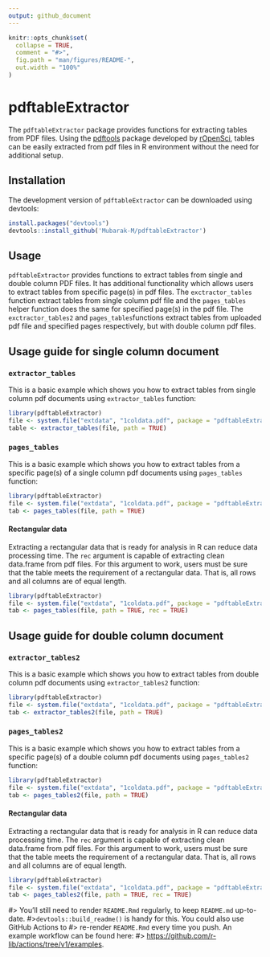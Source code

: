 ```yaml
---
output: github_document
---
```


```r
knitr::opts_chunk$set(
  collapse = TRUE,
  comment = "#>",
  fig.path = "man/figures/README-",
  out.width = "100%"
)
```

# pdftableExtractor

<!-- badges: start -->
<!-- badges: end -->

The `pdftableExtractor` package provides functions for extracting tables from PDF
 files. Using the [pdftools](https://github.com/ropensci/pdftools)  package developed by [rOpenSci](https://ropensci.org/), tables can be easily extracted from pdf files in R 
 environment without the need for additional setup. 
 
 
## Installation
The development version of `pdftableExtractor` can be downloaded using devtools:

```r
install.packages("devtools")
devtools::install_github('Mubarak-M/pdftableExtractor')
```

## Usage
`pdftableExtractor` provides functions to extract tables from single and
double column PDF files. It has additional functionality which allows users to
extract tables from specific page(s) in pdf files. The `exctractor_tables` function
extract tables from single column pdf file and the `pages_tables` helper function
does the same for specified page(s) in the pdf file. The `exctractor_tables2` and 
`pages_tables`functions extract tables from uploaded pdf file and specified pages
respectively, but with double column pdf files.

## Usage guide for single column document
### `extractor_tables`
This is a basic example which shows you how to extract tables from single
column pdf documents using `extractor_tables` function:

```r
library(pdftableExtractor)
file <- system.file("extdata", "1coldata.pdf", package = "pdftableExtractor")
table <- extractor_tables(file, path = TRUE)
```


### `pages_tables`
This is a basic example which shows you how to extract tables from a specific 
page(s) of a single column pdf documents using `pages_tables` function:

```r
library(pdftableExtractor)
file <- system.file("extdata", "1coldata.pdf", package = "pdftableExtractor")
tab <- pages_tables(file, path = TRUE)
```

#### Rectangular data
Extracting a rectangular data that is ready for analysis in R can 
reduce data processing time. The `rec` argument is capable of extracting clean
data.frame from pdf files. For this argument to work, users must be sure that the
table meets the requirement of a rectangular data. That is, all rows 
and all columns are of equal length.

```r
library(pdftableExtractor)
file <- system.file("extdata", "1coldata.pdf", package = "pdftableExtractor")
tab <- pages_tables(file, path = TRUE, rec = TRUE)
```

## Usage guide for double column document
### `extractor_tables2`
This is a basic example which shows you how to extract tables from double column
pdf documents using `extractor_tables2` function:

```r
library(pdftableExtractor)
file <- system.file("extdata", "1coldata.pdf", package = "pdftableExtractor")
tab <- extractor_tables2(file, path = TRUE)
```


### `pages_tables2`
This is a basic example which shows you how to extract tables from a specific 
page(s) of a double column pdf documents using `pages_tables2` function:

```r
library(pdftableExtractor)
file <- system.file("extdata", "1coldata.pdf", package = "pdftableExtractor")
tab <- pages_tables2(file, path = TRUE)
```

#### Rectangular data
Extracting a rectangular data that is ready for analysis in R can 
reduce data processing time. The `rec` argument is capable of extracting clean
data.frame from pdf files. For this argument to work, users must be sure that the
table meets the requirement of a rectangular data. That is, all rows 
and all columns are of equal length.

```r
library(pdftableExtractor)
file <- system.file("extdata", "1coldata.pdf", package = "pdftableExtractor")
tab <- pages_tables2(file, path = TRUE, rec = TRUE)
```


#> You'll still need to render `README.Rmd` regularly, to keep `README.md` up-to-date. #>`devtools::build_readme()` is handy for this. You could also use GitHub Actions to 
#> re-render `README.Rmd` every time you push. An example workflow can be found here: 
#> <https://github.com/r-lib/actions/tree/v1/examples>.

